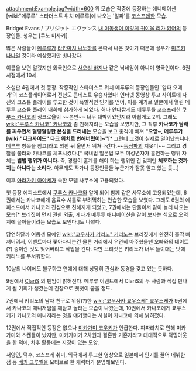 attachment:Example.jpg?width=600
위 모습은 작중에 등장하는 애니메이션 [wiki:"메루루" 스타더스트 위치 메루루]에 나오는 '알파'를 [[코스프레]]한 모습.

Bridget Evans / ブリジット エヴァンス
[[내 여동생이 이렇게 귀여울 리가 없어]]의 등장인물. 성우는 [쿠노 미사키].

많은 사람들이 [[메루루]]가 [[타카마치 나노하]]를 본따서 나온 것이기 때문에 성우가 [[미즈키 나나]]일 것이라 예상했지만 빗나갔다.

이름을 보면 알겠지만 외국인으로 [[사오리 바지나]] 같은 닉네임이 아니며 영국인이다. 6권 시점에서 10세.

소설판 4권에서 첫 등장. 작중작인 스타더스트 위치 메루루의 등장인물인 '알파 오메가'의 코스플레이어로서 전년도 콘테스트 우승자였다! 인터넷 동영상 투고 사이트에 자신의 코스튬 플레이를 투고한 것이 폭발적인 인기를 얻어, 이를 계기로 일본에서 열린 메루루 코스튬 플레이 대회에 참가하게 되었다. 허나 안타깝게도 메루루를 코스프레한 [[쿠루스 카나코]]의 싱크로율이 ~~본인~~ 너무 대박이었던지라 아쉽게도 2위.
그래도 [[wiki:"쿠루스 카나코" 카나코]]와 좀 친해지려는 모습을 보였지만, 그 직후 '''카나코가 담배를 피우면서 껄렁껄렁한 본성을 드러내는''' 모습을 보고 충격에 빠져 '''"으앙~, 메루루가 [wiki:"다크사이드" 다크 위치로 변해버렸어]~"'''[* [[그런데 그것이 실제로 일어났습니다]]. [[메루루]] 항목을 참고]라고 외친 뒤 울면서 뛰쳐나간다.~~[[동심파괴]] 지못미~~ 그리고 경찰을 불러와 카나코를 체포시켰다.[* 국내법 일본법 모두 미성년자가 흡연하는 행위 자체는 '''범법 행위가 아니다.''' 즉, 경찰이 훈계를 해야 하는 행위인 건 맞지만 '''체포하는 것까지는 아니다는 소리다.''' 아무래도 작가나 등장인물들 누군가가 잘못 알고 있는 듯...]

이후 [[아라가키 아야세]]가 속한 모델 사무소에 고용되었다.

첫 등장 에피소드에서 [[쿠루스 카나코]]와 알게 되어 함께 같은 사무소에 고용되었는데, 6권에서는 카나코에게 음료수 셔틀로 부려먹히는 안습한 모습을 보였다. 그래도 6권의 에피소드에서 카나코와 진심으로 친해지게 되었고, 7권에서는 단둘이서 같이 놀러 나오는 모습[* 브리짓이 먼저 권한 외출, 게다가 메루루 애니메이션을 같이 보자는 식으로 오덕계에 끌어들이려는 모습도 보인다.]도 나왔다.

당연하달까 여동생 모에인 [[wiki:"코우사카 키리노" 키리노]]는 브리짓에게 완전히 홀딱 빠져버려서, 이벤트마다 쫓아다니는건 물론 거리에서 우연히 마주쳤을땐 오빠와의 데이트(?) 중이란 것도 잊어버리고 작업을 건다. 다만 브리짓은 키리노가 너무 들이대는 탓에 키리노를 무서워한다.

10살의 나이에도 불구하고 연애에 대해 상당히 관심과 동경을 갖고 있는 듯하다.

9권에서 [[ClariS]] 의 팬임이 밝혀진다. 메루루 이벤트에서 ClariS의 두 사람과 직접 만나게 될 기회가 생겼는데 긴장으로 뻣뻣이 굳을 정도.

7권에서 키리노의 남자 친구로 위장(?)한 [[wiki:"코우사카 쿄우스케" 쿄우스케]]가 9권에서 카나코의 매니저임을 깨닫고 놀라는 모습이 나왔는데, 10권에서 카나코에게 쿄우스케가 카나코의 매니저라는 것을 얘기했다는 사실이 카나코에 의해 밝혀졌다. 

12권에서 직접적인 등장은 없으나 [[미카가미 코우키]]가 언급한다. 파파라치로 인해 미카가미와 스캔들이 났지만, 미카가미가 2차원과 결혼한 기혼자라고 대대적으로 덕밍아웃을 한 덕에, 차후 활동에는 지장이 없는 모양.

서양인, 덕후, 코스프레 취미, 외국에서 투고한 영상으로 일본에서 인기를 끌어 데뷔한 점 등 [[베키 크루엘]]을 모티브로 한 캐릭터가 분명해보인다.
